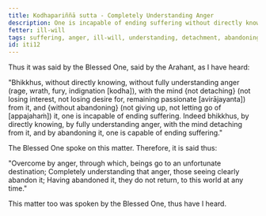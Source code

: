 ```yaml
---
title: Kodhapariññā sutta - Completely Understanding Anger
description: One is incapable of ending suffering without directly knowing, not completely understanding anger, without the mind not detaching from it and without abandoning it. One is capable of ending suffering by directly knowing, by fully understanding anger, with the mind detaching from it, and by abandoning it.
fetter: ill-will
tags: suffering, anger, ill-will, understanding, detachment, abandoning, iti
id: iti12
---
```


Thus it was said by the Blessed One, said by the Arahant, as I have heard:

"Bhikkhus, without directly knowing, without fully understanding anger (rage, wrath, fury, indignation [kodha]), with the mind \{not detaching} (not losing interest, not losing desire for, remaining passionate [avirājayanta]) from it, and \{without abandoning} (not giving up, not letting go of [appajahaṁ]) it, one is incapable of ending suffering. Indeed bhikkhus, by directly knowing, by fully understanding anger, with the mind detaching from it, and by abandoning it, one is capable of ending suffering."

The Blessed One spoke on this matter. Therefore, it is said thus:

"Overcome by anger, through which,
beings go to an unfortunate destination;
Completely understanding that anger,
those seeing clearly abandon it;
Having abandoned it, they do not return,
to this world at any time."

This matter too was spoken by the Blessed One, thus have I heard.